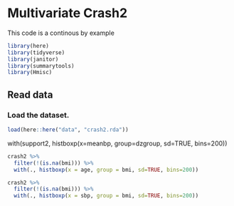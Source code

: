 # Multivariate Crash2


This code is a continous by example

```r
library(here)
library(tidyverse)
library(janitor)
library(summarytools)
library(Hmisc)
```

## Read data

### Load the dataset.

```r
load(here::here("data", "crash2.rda"))
```



with(support2, histboxp(x=meanbp, group=dzgroup, sd=TRUE, bins=200))



```r
crash2 %>%
  filter(!(is.na(bmi))) %>%
  with(., histboxp(x = age, group = bmi, sd=TRUE, bins=200))

```

```r
crash2 %>%
  filter(!(is.na(bmi))) %>%
  with(., histboxp(x = sbp, group = bmi, sd=TRUE, bins=200))

```

